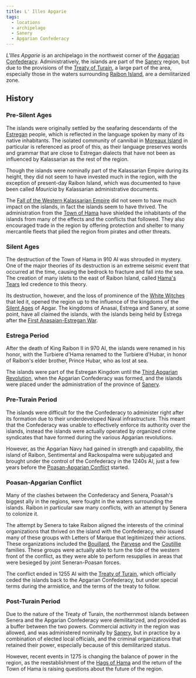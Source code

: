 ```yaml
---
title: L' Illes Apgarie
tags:
  - locations
  - archipelago
  - Sanery
  - Apgarian Confederacy
---
```



<Map asset={MapImage} width={500} height={500} alt="Map of L'Illes Apgarie" />

*L'Illes Apgarie* is an archipelago in the northwest corner of the
[Apgarian Confederacy](/locations/apgar). Administratively, the islands are part of
the [Sanery](/locations/sanery) region, but due to the provisions of the
[Treaty of Turain](/events/treaty-of-turain/), a large part of the area,
especially those in the waters surrounding [Raibon Island](/locations/raibon-island),
are a demilitarized zone.

## History

### Pre-Silent Ages

The islands were originally settled by the seafaring descendants of the
[Estregan](/ethnicities/estregan/) people, which is reflected in the
language spoken by many of its native inhabitants. The isolated community of
cannibal in [Moreaux Island](/locations/moreaux-island) in particular is referenced
as proof of this, as their language preserves words and grammar that are close
to Estregan dialects that have not been as influenced by Kalassarian as the rest
of the region.

Though the islands were nominally part of the Kalassarian Empire during its
height, they did not seem to have invested much in the region, with the
exception of present-day Raibon Island, which was documented to have been called
*Mauricia* by Kalassarian administrative documents.

The
[Fall of the Western Kalassarian Empire](/events/fall-of-the-western-kalassarian-empire/)
did not seem to have much impact on the islands, in fact the islands seem to
have thrived. The administration from the [Town of Hama](/locations/hama) have
shielded the inhabitants of the islands from many of the effects and the
conflicts that followed. They also encouraged trade in the region by offering
protection and shelter to many mercantile fleets that plied the region from
pirates and other threats.

### Silent Ages

The destruction of the Town of Hama in 910 AI was shrouded in mystery. One of
the major theories of its destruction is an extreme seismic event that occurred
at the time, causing the bedrock to fracture and fall into the sea. The creation
of many islets to the east of Raibon Island, called
[Hama's Tears](/locations/hamas-tears) led credence to this theory.

Its destruction, however, and the loss of prominence of the
[White Witches](/organizations/hags-of-hama/) that led it, opened the
region up to the influence of the kingdoms of the
[Silent Ages](/concepts/silent-ages/) of Apgar. The kingdoms of
Anasai, Estrega and Sanery, at some point, have all claimed the islands, with
the islands being held by Estrega after the
[First Anasaian-Estregan War](/events/first-anasaian-estregan-war/).

### Estrega Period

After the death of King Raibon II in 970 AI, the islands were renamed in his
honor, with the Turbiere d'Hama renamed to the Turbiere d'Hubar, in honor of
Raibon's elder brother, Prince Hubar, who as lost at sea.

The islands were part of the Estregan Kingdom until the
[Third Apgarian Revolution](/events/third-apgarian-revolution/), when the
Apgarian Confederacy was formed, and the islands were placed under the
administration of the province of [Sanery](/locations/sanery).

### Pre-Turain Period

The islands were difficult for the the Confederacy to administer right after its
formation due to their underdeveloped Naval infrastructure. This meant that the
Confederacy was unable to effectively enforce its authority over the islands,
instead the islands were actually operated by organized crime syndicates that
have formed during the various Apgarian revolutions.

However, as the Apgarian Navy had gained in strength and capability, the island
of Raibon, Sentimental and Rackospalma were subjugated and brought under the
control of the Confederacy in the 1240s AI, just a few years before the
[Poasan-Apgarian Conflict](/events/poasan-apgarian-conflict/) started.

### Poasan-Apgarian Conflict

Many of the clashes between the Confederacy and Senera, Poasah's biggest ally in
the regions, were fought in the waters surrounding the islands. Raibon in
particular saw many conflicts, with an attempt by Senera to colonize it.

The attempt by Senera to take Raibon aligned the interests of the criminal
organizations that thrived on the island with the Confederacy, who issued many
of these groups with Letters of Marque that legitimized their actions. These
organizations included the [Bouillard](/organizations/bouillard/), the
[Parvese](/organizations/parvese-houses-of-pleasures/) and the
[Coutillie](/organizations/coutillie/) families. These groups were actually
able to turn the tide of the western front of the conflict, as they were able to
perform resupplies in areas that were besieged by joint Seneran-Poasan forces.

The conflict ended in 1255 AI with the
[Treaty of Turain](/events/treaty-of-turain/), which officially ceded the
islands back to the Apgarian Confederacy, but under special terms during the
armistice, and the terms of the treaty to follow.

### Post-Turain Period

Due to the nature of the Treaty of Turain, the northernmost islands between
Senera and the Apgarian Confederacy were demilitarized, and provided as a buffer
between the two powers. Commercial activity in the region was allowed, and was
administered nominally by [Sanery](/locations/sanery), but in practice by a
combination of elected local officials, and the criminal organizations that
retained their power, especially because of this demilitarized status.

However, recent events in 1275 is changing the balance of power in the region,
as the reestablishment of the [Hags of Hama](/organizations/hags-of-hama/)
and the return of the Town of Hama is raising questions about the future of the
region.
